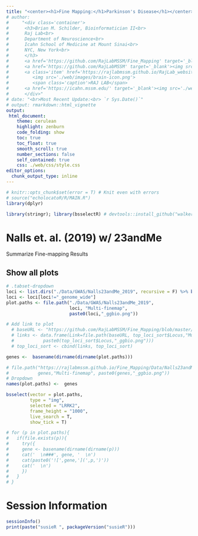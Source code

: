```yaml
---
title: "<center><h1>Fine Mapping:</h1>Parkinson's Disease</h1></center>" 
# author: 
#     "<div class='container'>
#      <h3>Brian M. Schilder, Bioinformatician II<br>
#      Raj Lab<br>
#      Department of Neuroscience<br>
#      Icahn School of Medicine at Mount Sinai<br>
#      NYC, New York<br>
#      </h3> 
#      <a href='https://github.com/RajLabMSSM/Fine_Mapping' target='_blank'><img src='./echolocatoR/images/echo_logo_sm.png'></a> 
#      <a href='https://github.com/RajLabMSSM' target='_blank'><img src='./web/images/github.png'></a> 
#      <a class='item' href='https://rajlabmssm.github.io/RajLab_website/' target='_blank'>
#         <img src='./web/images/brain-icon.png'>
#         <span class='caption'>RAJ LAB</span>
#      <a href='https://icahn.mssm.edu/' target='_blank'><img src='./web/images/sinai.png'></a>
#      </div>"
# date: "<br>Most Recent Update:<br> `r Sys.Date()`"
# output: rmarkdown::html_vignette
output:
 html_document:
    theme: cerulean
    highlight: zenburn
    code_folding: show
    toc: true
    toc_float: true
    smooth_scroll: true
    number_sections: false
    self_contained: true
    css: ./web/css/style.css
editor_options:
  chunk_output_type: inline
--- 
```



```r
# knitr::opts_chunk$set(error = T) # Knit even with errors 
# source("echolocatoR/R/MAIN.R") 
library(dplyr)

library(stringr); library(bsselectR) # devtools::install_github("walkerke/bsselectR")
```

  

# Nalls et. al. (2019) w/ 23andMe

Summarize Fine-mapping Results

## Show all plots  

```r
# .tabset-dropdown
loci <- list.dirs("./Data/GWAS/Nalls23andMe_2019", recursive = F) %>% basename()
loci <- loci[loci!="_genome_wide"]
plot.paths <- file.path("./Data/GWAS/Nalls23andMe_2019", 
                        loci, "Multi-finemap",
                        paste0(loci,"_ggbio.png"))

# Add link to plot
  # baseURL <- "https://github.com/RajLabMSSM/Fine_Mapping/blob/master/Data/GWAS/Nalls23andMe_2019"
  # links <- data.frame(Link=file.path(baseURL, top_loci_sort$Locus,"Multi-finemap",
  #           paste0(top_loci_sort$Locus,"_ggbio.png")))
  # top_loci_sort <- cbind(links, top_loci_sort)

genes <-  basename(dirname(dirname(plot.paths)))

# file.path("https://rajlabmssm.github.io/Fine_Mapping/Data/Nalls23andMe_2019",
#           genes,"Multi-finemap", paste0(genes,"_ggbio.png"))
# Dropdown
names(plot.paths) <-  genes

bsselect(vector = plot.paths, 
         type = "img", 
         selected = "LRRK2", 
         frame_height = "1000", 
         live_search = T, 
         show_tick = T)

# for (p in plot.paths){
#   if(file.exists(p)){
#     try({ 
#     gene <- basename(dirname(dirname(p)))
#     cat('  \n###', gene, '  \n')
#     cat(paste0('![',gene,'](',p,')'))
#     cat('  \n')
#     })
#   }
# }
```


# Session Information

```r
sessionInfo()
print(paste("susieR ", packageVersion("susieR")))
```


  


